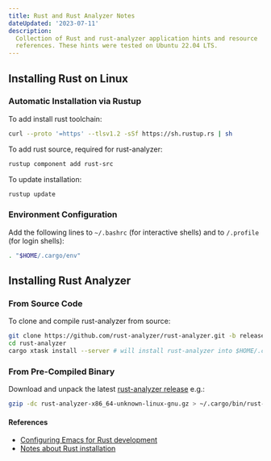 ```yaml
---
title: Rust and Rust Analyzer Notes
dateUpdated: '2023-07-11'
description:
  Collection of Rust and rust-analyzer application hints and resource
  references. These hints were tested on Ubuntu 22.04 LTS.
---
```


## Installing Rust on Linux

### Automatic Installation via Rustup

To add install rust toolchain:

```bash
curl --proto '=https' --tlsv1.2 -sSf https://sh.rustup.rs | sh
```

To add rust source, required for rust-analyzer:

```bash
rustup component add rust-src
```

To update installation:

```bash
rustup update
```

### Environment Configuration

Add the following lines to `~/.bashrc` (for interactive shells) and to
`/.profile` (for login shells):

```bash
. "$HOME/.cargo/env"
```

## Installing Rust Analyzer

### From Source Code

To clone and compile rust-analyzer from source:

```bash
git clone https://github.com/rust-analyzer/rust-analyzer.git -b release
cd rust-analyzer
cargo xtask install --server # will install rust-analyzer into $HOME/.cargo/bin
```

### From Pre-Compiled Binary

Download and unpack the latest [rust-analyzer
release](https://github.com/rust-lang/rust-analyzer/releases) e.g.:

```bash
gzip -dc rust-analyzer-x86_64-unknown-linux-gnu.gz > ~/.cargo/bin/rust-analyzer
```

#### References

- [Configuring Emacs for Rust development](https://robert.kra.hn/posts/rust-emacs-setup/)
- [Notes about Rust installation](https://www.rust-lang.org/tools/install)
